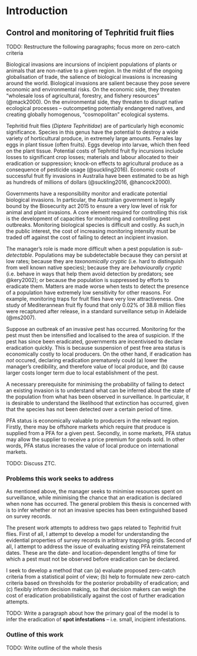 # Introduction

## Control and monitoring of Tephritid fruit flies

TODO: Restructure the following paragraphs; focus more on zero-catch criteria

Biological invasions are incursions of incipient populations of plants or animals that are non-native to a given region. In the midst of the ongoing globalisation of trade, the salience of biological invasions is increasing around the world. Biological invasions are salient because they pose severe economic and environmental risks. On the economic side, they threaten "wholesale loss of agricultural, forestry, and fishery resources" (@mack2000). On the environmental side, they threaten to disrupt native ecological processes -- outcompeting potentially endangered natives, and creating globally homogenous, "cosmopolitan" ecological systems.

Tephritid fruit flies (*Diptera Tephritidae*) are of particularly high economic significance. Species in this genus have the potential to destroy a wide variety of horticultural produce, in extremely large amounts. Females lay eggs in plant tissue (often fruits). Eggs develop into larvae, which then feed on the plant tissue. Potential costs of Tephritid fruit fly incursions include losses to significant crop losses; materials and labour allocated to their eradication or suppression; knock-on effects to agricultural produce as a consequence of pesticide usage (@suckling2016). Economic costs of successful fruit fly invasions in Australia have been estimated to be as high as hundreds of millions of dollars (@suckling2016, @hancock2000).

Governments have a responsibility monitor and eradicate potential biological invasions. In particular, the Australian government is legally bound by the Biosecurity act 2015 to ensure a very low level of risk for animal and plant invasions. A core element required for controlling this risk is the development of capacities for monitoring and controlling pest outbreaks. Monitoring biological species is difficult and costly. As such,in the public interest, the cost of increasing monitoring intensity must be traded off against the cost of failing to detect an incipient invasion.

The manager's role is made more difficult when a pest population is *sub-detectable*. Populations may be subdetectable because they can persist at low rates; because they are *taxonomically cryptic* (i.e. hard to distinguish from well known native species); because they are *behaviourally cryptic* (i.e. behave in ways that help them avoid detection by predators; see @kery2002); or because the population is suppressed by efforts to eradicate them. Matters are made worse when tests to detect the presence of a population have extremely low sensitivity for other reasons. For example, monitoring traps for fruit flies have very low attractiveness. One study of Mediterannean fruit fly found that only 0.02% of 38.8 million flies were recaptured after release, in a standard surveillance setup in Adelaide (@ms2007).

Suppose an outbreak of an invasive pest has occurred. Monitoring for the pest must then be intensified and localised to the area of suspicion. If the pest has since been eradicated, governments are incentivised to declare eradication quickly. This is because suspension of pest free area status is economically costly to local producers. On the other hand, if eradication has *not* occured, declaring eradication prematurely could (a) lower the manager's credibility, and therefore value of local produce, and (b) cause larger costs longer term due to local establishment of the pest.

A necessary prerequisite for minimising the probability of failing to detect an existing invasion is to understand what can be inferred about the state of the population from what has been observed in surveillance. In particular, it is desirable to understand the likelihood that extinction has occurred, given that the species has not been detected over a certain period of time.

PFA status is economically valuable to producers in the relevant region. Firstly, there may be offshore markets which require that produce is supplied from a PFA for a given pest. Secondly, in some markets, PFA status may allow the supplier to receive a price premium for goods sold. In other words, PFA status increases the value of local produce on international markets.

TODO: Discuss ZTC.

### Problems this work seeks to address

As mentioned above, the manager seeks to minimise resources spent on surveillance, while minimising the chance that an eradication is declared when none has occurred. The general problem this thesis is concerned with is to infer whether or not an invasive species has been extinguished based on survey records.

The present work attempts to address two gaps related to Tephritid fruit flies. First of all, I attempt to develop a model for understanding the evidential properties of survey records in arbitrary trapping grids. Second of all, I attempt to address the issue of evaluating existing PFA reinstatement dates. These are the date- and location-dependent lengths of time for which a pest must not be observed before eradication can be declared.

I seek to develop a method that can (a) evaluate proposed zero-catch criteria from a statistical point of view; (b) help to formulate new zero-catch criteria based on thresholds for the posterior probability of eradication; and (c) flexibly inform decision making, so that decision makers can weigh the cost of eradication probabilistically against the cost of further eradication attempts.

TODO: Write a paragraph about how the primary goal of the model is to infer the eradication of **spot infestations** -- i.e. small, incipient infestations.

### Outline of this work

TODO: Write outline of the whole thesis
